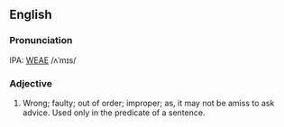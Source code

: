 ==English==
===Pronunciation===
IPA: [[WEAE]] /ʌˈmɪs/

===Adjective===
# Wrong; faulty; out of order; improper; as, it may not be amiss to ask advice.  Used only in the predicate of a sentence.
<!-- material copied from Webster's Revised Unabridged Dictionary (1913) -->